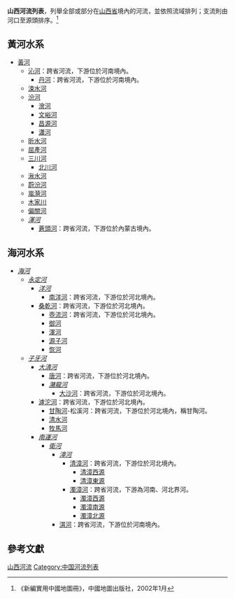 '''山西河流列表'''，列舉全部或部分在[[山西省|山西省]]境內的河流，並依照流域排列；支流則由河口至源頭排序。<ref>《新編實用中國地圖冊》，中國地圖出版社，2002年1月</ref>

==黃河水系==
*[[黃河|黃河]]
**[[沁河|沁河]]：跨省河流，下游位於河南境內。
***[[丹河_(沁河)|丹河]]：跨省河流，下游位於河南境內。
**[[涑水河|涑水河]]
**[[汾河|汾河]]
***[[澮河_(汾河)|澮河]]
***[[文峪河|文峪河]]
***[[昌源河|昌源河]]
***[[瀟河|瀟河]]
**[[昕水河|昕水河]]
**[[屈產河|屈產河]]
**[[三川河|三川河]]
***[[北川河|北川河]]
**[[湫水河|湫水河]]
**[[蔚汾河|蔚汾河]]
**[[嵐漪河|嵐漪河]]
**[[木家川|木家川]]
**[[偏關河|偏關河]]
**''[[渾河_(黃河)|渾河]]''
***[[蒼頭河|蒼頭河]]：跨省河流，下游位於內蒙古境內。

==海河水系==
*''[[海河|海河]]''
**''[[永定河|永定河]]''
***''[[洋河_(永定河支流)|洋河]]''
****[[南洋河|南洋河]]：跨省河流，下游位於河北境內。
***[[桑乾河|桑乾河]]：跨省河流，下游位於河北境內。
****[[壺流河|壺流河]]：跨省河流，下游位於河北境內。
****[[御河_(桑乾河)|御河]]
****[[渾河_(桑乾河)|渾河]]
****[[源子河|源子河]]
****[[恢河|恢河]]
**''[[子牙河|子牙河]]''
***''[[大清河|大清河]]''
****[[唐河_(大清河)|唐河]]：跨省河流，下游位於河北境內。
****''[[潴龍河|潴龍河]]''
*****[[大沙河_(潴龍河)|大沙河]]：跨省河流，下游位於河北境內。
***[[滹沱河|滹沱河]]：跨省河流，下游位於河北境內。
****[[甘陶河|甘陶河]]-松溪河：跨省河流，下游位於河北境內，稱甘陶河。
****[[清水河_(滹沱河)|清水河]]
****[[牧馬河_(滹沱河)|牧馬河]]
***''[[南運河|南運河]]''
****''[[衛河|衛河]]''
*****''[[漳河_(衛河)|漳河]]''
******[[清漳河|清漳河]]：跨省河流，下游位於河北境內。
*******[[清漳西源|清漳西源]]
*******[[清漳東源|清漳東源]]
******[[濁漳河|濁漳河]]：跨省河流，下游為河南、河北界河。
*******[[濁漳西源|濁漳西源]]
*******[[濁漳南源|濁漳南源]]
*******[[濁漳北源|濁漳北源]]
*****[[淇河_(衛河支流)|淇河]]：跨省河流，下游位於河南境內。

==參考文獻==
{{reflist}}

{{黄河}}
{{海河}}

[[Category:山西河流|]]
[[Category:中国河流列表|Category:中国河流列表]]